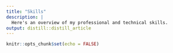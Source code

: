 ```yaml
---
title: "Skills"
description: |
  Here's an overview of my professional and technical skills.
output: distill::distill_article
---
```


```r
knitr::opts_chunk$set(echo = FALSE)
```







